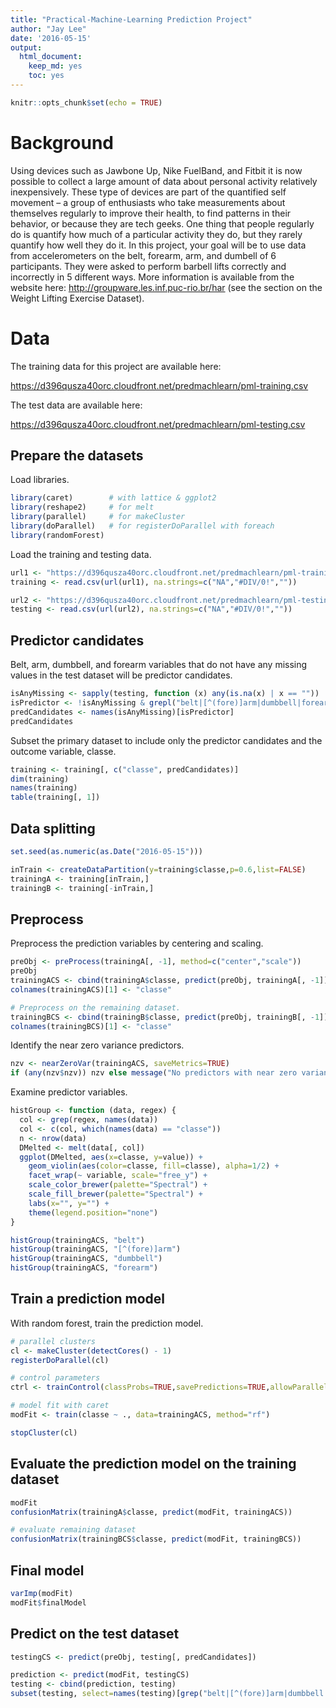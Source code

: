 ```yaml
---
title: "Practical-Machine-Learning Prediction Project"
author: "Jay Lee"
date: '2016-05-15'
output: 
  html_document: 
    keep_md: yes
    toc: yes
---
```


```r
knitr::opts_chunk$set(echo = TRUE)
```

# Background

Using devices such as Jawbone Up, Nike FuelBand, and Fitbit it is now possible to collect a large amount of data about personal activity relatively inexpensively. These type of devices are part of the quantified self movement – a group of enthusiasts who take measurements about themselves regularly to improve their health, to find patterns in their behavior, or because they are tech geeks. One thing that people regularly do is quantify how much of a particular activity they do, but they rarely quantify how well they do it. In this project, your goal will be to use data from accelerometers on the belt, forearm, arm, and dumbell of 6 participants. They were asked to perform barbell lifts correctly and incorrectly in 5 different ways. More information is available from the website here: <http://groupware.les.inf.puc-rio.br/har> (see the section on the Weight Lifting Exercise Dataset).

# Data

The training data for this project are available here:

<https://d396qusza40orc.cloudfront.net/predmachlearn/pml-training.csv>

The test data are available here:

<https://d396qusza40orc.cloudfront.net/predmachlearn/pml-testing.csv>

## Prepare the datasets

Load libraries.

```r
library(caret)        # with lattice & ggplot2
library(reshape2)     # for melt
library(parallel)     # for makeCluster
library(doParallel)   # for registerDoParallel with foreach
library(randomForest)
```

Load the training and testing data.

```r
url1 <- "https://d396qusza40orc.cloudfront.net/predmachlearn/pml-training.csv"
training <- read.csv(url(url1), na.strings=c("NA","#DIV/0!",""))

url2 <- "https://d396qusza40orc.cloudfront.net/predmachlearn/pml-testing.csv"
testing <- read.csv(url(url2), na.strings=c("NA","#DIV/0!",""))
```

## Predictor candidates

Belt, arm, dumbbell, and forearm variables that do not have any missing values in the test dataset will be predictor candidates.

```r
isAnyMissing <- sapply(testing, function (x) any(is.na(x) | x == ""))
isPredictor <- !isAnyMissing & grepl("belt|[^(fore)]arm|dumbbell|forearm", names(isAnyMissing))
predCandidates <- names(isAnyMissing)[isPredictor]
predCandidates
```

Subset the primary dataset to include only the predictor candidates and the outcome variable, classe.

```r
training <- training[, c("classe", predCandidates)]
dim(training)
names(training)
table(training[, 1])
```

## Data splitting

```r
set.seed(as.numeric(as.Date("2016-05-15")))

inTrain <- createDataPartition(y=training$classe,p=0.6,list=FALSE)
trainingA <- training[inTrain,]
trainingB <- training[-inTrain,]
```

## Preprocess

Preprocess the prediction variables by centering and scaling.

```r
preObj <- preProcess(trainingA[, -1], method=c("center","scale"))
preObj
trainingACS <- cbind(trainingA$classe, predict(preObj, trainingA[, -1]))
colnames(trainingACS)[1] <- "classe"

# Preprocess on the remaining dataset.
trainingBCS <- cbind(trainingB$classe, predict(preObj, trainingB[, -1]))
colnames(trainingBCS)[1] <- "classe"
```

Identify the near zero variance predictors.

```r
nzv <- nearZeroVar(trainingACS, saveMetrics=TRUE)
if (any(nzv$nzv)) nzv else message("No predictors with near zero variance.")
```

Examine predictor variables.

```r
histGroup <- function (data, regex) {
  col <- grep(regex, names(data))
  col <- c(col, which(names(data) == "classe"))
  n <- nrow(data)
  DMelted <- melt(data[, col])
  ggplot(DMelted, aes(x=classe, y=value)) +
    geom_violin(aes(color=classe, fill=classe), alpha=1/2) +
    facet_wrap(~ variable, scale="free_y") +
    scale_color_brewer(palette="Spectral") +
    scale_fill_brewer(palette="Spectral") +
    labs(x="", y="") +
    theme(legend.position="none")
}
```

``` r
histGroup(trainingACS, "belt")
histGroup(trainingACS, "[^(fore)]arm")
histGroup(trainingACS, "dumbbell")
histGroup(trainingACS, "forearm")
```

## Train a prediction model

With random forest, train the prediction model.

``` r
# parallel clusters
cl <- makeCluster(detectCores() - 1)
registerDoParallel(cl)

# control parameters
ctrl <- trainControl(classProbs=TRUE,savePredictions=TRUE,allowParallel=TRUE)

# model fit with caret
modFit <- train(classe ~ ., data=trainingACS, method="rf")

stopCluster(cl)
```

## Evaluate the prediction model on the training dataset

``` r
modFit
confusionMatrix(trainingA$classe, predict(modFit, trainingACS))

# evaluate remaining dataset
confusionMatrix(trainingBCS$classe, predict(modFit, trainingBCS))
```

## Final model

``` r
varImp(modFit)
modFit$finalModel
```

## Predict on the test dataset

``` r
testingCS <- predict(preObj, testing[, predCandidates])

prediction <- predict(modFit, testingCS)
testing <- cbind(prediction, testing)
subset(testing, select=names(testing)[grep("belt|[^(fore)]arm|dumbbell|forearm", names(testing), invert=TRUE)])
```


